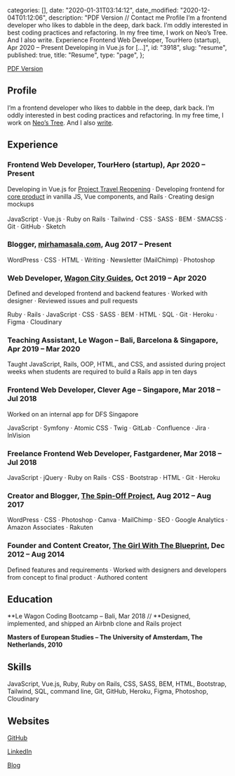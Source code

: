 
  categories: [],
  date: "2020-01-31T03:14:12",
  date_modified: "2020-12-04T01:12:06",
  description:
    "PDF Version // Contact me Profile I’m a frontend developer who likes to dabble in the deep, dark back. I’m oddly interested in best coding practices and refactoring. In my free time, I work on Neo’s Tree. And I also write. Experience Frontend Web Developer, TourHero (startup), Apr 2020 – Present Developing in Vue.js for […]",
  id: "3918",
  slug: "resume",
  published: true,
  title: "Resume",
  type: "page",
};


[PDF Version](/pages/cv_mirha_masala_2020.pdf)

## Profile

I’m a frontend developer who likes to dabble in the deep, dark back. I’m oddly interested in best coding practices and refactoring. In my free time, I work on [Neo’s Tree](https://www.neostree.com). And I also [write](https://www.mirhamasala.com).

## Experience

### Frontend Web Developer, TourHero (startup), Apr 2020 – Present

Developing in Vue.js for [Project Travel Reopening](https://www.tourhero.com/en/ultimate-guide-covid19-travel-restrictions-reopening/) · Developing frontend for [core product](https://www.tourhero.com) in vanilla JS, Vue components, and Rails · Creating design mockups\
\
JavaScript · Vue.js · Ruby on Rails · Tailwind · CSS · SASS · BEM · SMACSS · Git · GitHub · Sketch

### Blogger, [mirhamasala.com](https://www.mirhamasala.com), Aug 2017 – Present

WordPress · CSS · HTML · Writing · Newsletter (MailChimp) · Photoshop

### Web Developer, [Wagon City Guides](https://github.com/mirhamasala/lw_city_guide), Oct 2019 – Apr 2020

Defined and developed frontend and backend features · Worked with designer · Reviewed issues and pull requests

Ruby · Rails · JavaScript · CSS · SASS · BEM · HTML · SQL · Git · Heroku · Figma · Cloudinary

### Teaching Assistant, Le Wagon – Bali, Barcelona & Singapore, Apr 2019 – Mar 2020

Taught JavaScript, Rails, OOP, HTML, and CSS, and assisted during project weeks when students are required to build a Rails app in ten days

### Frontend Web Developer, Clever Age – Singapore, Mar 2018 – Jul 2018

Worked on an internal app for DFS Singapore

JavaScript · Symfony · Atomic CSS · Twig · GitLab · Confluence · Jira · InVision

### Freelance Frontend Web Developer, Fastgardener, Mar 2018 – Jul 2018

JavaScript · jQuery · Ruby on Rails · CSS · Bootstrap · HTML · Git · Heroku

### Creator and Blogger, [The Spin-Off Project](/tsop), Aug 2012 – Aug 2017

WordPress · CSS · Photoshop · Canva · MailChimp · SEO · Google Analytics · Amazon Associates · Rakuten

### Founder and Content Creator, [The Girl With The Blueprint](https://www.thegirlwiththeblueprint.com), Dec 2012 – Aug 2014

Defined features and requirements · Worked with designers and developers from concept to final product · Authored content

## Education

**Le Wagon Coding Bootcamp – Bali, Mar 2018 // **Designed, implemented, and shipped an Airbnb clone and Rails project

**Masters of European Studies – The University of Amsterdam, The Netherlands, 2010**

## Skills

JavaScript, Vue.js, Ruby, Ruby on Rails, CSS, SASS, BEM, HTML, Bootstrap, Tailwind, SQL, command line, Git, GitHub, Heroku, Figma, Photoshop, Cloudinary

## Websites

[GitHub](https://github.com/mirhamasala)

[LinkedIn](https://www.linkedin.com/in/mirhamasala/)

[Blog](https://www.mirhamasala.com)
